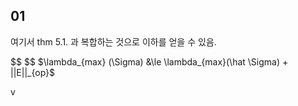 
## 01


여기서 thm 5.1. 과 복합하는 것으로 이하를 얻을 수 있음.



























































$$
\begin{align}

\lambda_{max} (\hat \Sigma) &= \max_{v \in \mathbb^{d-1}} v'(\Sigma + E)v

\\

&\le \lambda_{max}(\Sigma) + ||E||_{op}

\end{align}
$$
$\lambda_{max} (\Sigma) &\le \lambda_{max}(\hat \Sigma) + ||E||_{op}$






















































































































































































































































































































































































v